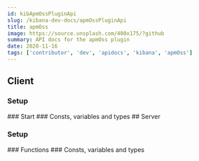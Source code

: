 ```yaml
---
id: kibApmOssPluginApi
slug: /kibana-dev-docs/apmOssPluginApi
title: apmOss
image: https://source.unsplash.com/400x175/?github
summary: API docs for the apmOss plugin
date: 2020-11-16
tags: ['contributor', 'dev', 'apidocs', 'kibana', 'apmOss']
---
```



## Client

### Setup
<DocDefinitionList data={[apmOssObj.client.setup]}/>
### Start
<DocDefinitionList data={[apmOssObj.client.start]}/>
### Consts, variables and types
<DocDefinitionList data={apmOssObj.client.misc}/>
## Server

### Setup
<DocDefinitionList data={[apmOssObj.server.setup]}/>
### Functions
<DocDefinitionList data={apmOssObj.server.functions}/>
### Consts, variables and types
<DocDefinitionList data={apmOssObj.server.misc}/>
